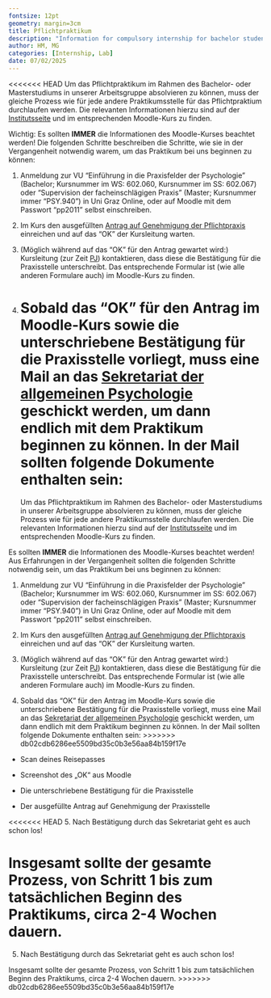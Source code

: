```yaml
---
fontsize: 12pt
geometry: margin=3cm
title: Pflichtpraktikum
description: "Information for compulsory internship for bachelor students"
author: HM, MG
categories: [Internship, Lab]
date: 07/02/2025
---
```


<<<<<<< HEAD
Um das Pflichtpraktikum im Rahmen des Bachelor- oder Masterstudiums in unserer Arbeitsgruppe absolvieren zu können, muss der gleiche Prozess wie für jede andere Praktikumsstelle für das Pflichtpraktium durchlaufen werden. Die relevanten Informationen hierzu sind auf der [Institutsseite](https://psychologiestudium.uni-graz.at/de/pflichtpraxis/) und im entsprechenden Moodle-Kurs zu finden.

Wichtig: Es sollten **IMMER** die Informationen des Moodle-Kurses beachtet werden! Die folgenden Schritte beschreiben die Schritte, wie sie in der Vergangenheit notwendig warem, um das Praktikum bei uns beginnen zu können:

1.  Anmeldung zur VU "Einführung in die Praxisfelder der Psychologie" (Bachelor; Kursnummer im WS: 602.060, Kursnummer im SS: 602.067) oder "Supervision der facheinschlägigen Praxis" (Master; Kursnummer immer "PSY.940") in Uni Graz Online, oder auf Moodle mit dem Passwort "pp2011" selbst einschreiben.

2.  Im Kurs den ausgefüllten [Antrag auf Genehmigung der Pflichtpraxis](https://static.uni-graz.at/fileadmin/gewi/downloads/ba-ma/Praxis_Genehmigung.pdf) einreichen und auf das "OK" der Kursleitung warten.

3.  (Möglich während auf das "OK" für den Antrag gewartet wird:) Kursleitung (zur Zeit [PJ](https://online.uni-graz.at/kfu_online/ee/ui/ca2/app/desktop/#/pl/ui/$ctx/visitenkarte.show_vcard?$ctx=design=ca2;header=max;lang=DE&pPersonenGruppe=3&pPersonenId=85E1975CF6B861F0)) kontaktieren, dass diese die Bestätigung für die Praxisstelle unterschreibt. Das entsprechende Formular ist (wie alle anderen Formulare auch) im Moodle-Kurs zu finden.

4.  Sobald das "OK" für den Antrag im Moodle-Kurs sowie die unterschriebene Bestätigung für die Praxisstelle vorliegt, muss eine Mail an das [Sekretariat der allgemeinen Psychologie](https://online.uni-graz.at/kfu_online/ee/ui/ca2/app/desktop/#/pl/ui/$ctx/visitenkarte.show_vcard?$ctx=design=ca2;header=max;lang=DE&pPersonenGruppe=3&pPersonenId=ED1E1B74A7AF7F12) geschickt werden, um dann endlich mit dem Praktikum beginnen zu können. In der Mail sollten folgende Dokumente enthalten sein:
=======
Um das Pflichtpraktikum im Rahmen des Bachelor- oder Masterstudiums in unserer Arbeitsgruppe absolvieren zu können, muss der gleiche Prozess wie für jede andere Praktikumsstelle durchlaufen werden.
Die relevanten Informationen hierzu sind auf der [Institutsseite](https://psychologiestudium.uni-graz.at/de/pflichtpraxis/) und im entsprechenden Moodle-Kurs zu finden.

Es sollten **IMMER** die Informationen des Moodle-Kurses beachtet werden! Aus Erfahrungen in der Vergangenheit sollten die folgenden Schritte notwendig sein, um das Praktikum bei uns beginnen zu können:

1. Anmeldung zur VU "Einführung in die Praxisfelder der Psychologie" (Bachelor; Kursnummer im WS: 602.060, Kursnummer im SS: 602.067) oder "Supervision der facheinschlägigen Praxis" (Master; Kursnummer immer "PSY.940") in Uni Graz Online, oder auf Moodle mit dem Passwort "pp2011" selbst einschreiben.

2. Im Kurs den ausgefüllten [Antrag auf Genehmigung der Pflichtpraxis](https://static.uni-graz.at/fileadmin/gewi/downloads/ba-ma/Praxis_Genehmigung.pdf) einreichen und auf das "OK" der Kursleitung warten.

3. (Möglich während auf das "OK" für den Antrag gewartet wird:) Kursleitung (zur Zeit [PJ](https://online.uni-graz.at/kfu_online/ee/ui/ca2/app/desktop/#/pl/ui/$ctx/visitenkarte.show_vcard?$ctx=design=ca2;header=max;lang=DE&pPersonenGruppe=3&pPersonenId=85E1975CF6B861F0)) kontaktieren, dass diese die Bestätigung für die Praxisstelle unterschreibt. Das entsprechende Formular ist (wie alle anderen Formulare auch) im Moodle-Kurs zu finden.

4. Sobald das "OK" für den Antrag im Moodle-Kurs sowie die unterschriebene Bestätigung für die Praxisstelle vorliegt, muss eine Mail an das [Sekretariat der allgemeinen Psychologie](https://online.uni-graz.at/kfu_online/ee/ui/ca2/app/desktop/#/pl/ui/$ctx/visitenkarte.show_vcard?$ctx=design=ca2;header=max;lang=DE&pPersonenGruppe=3&pPersonenId=ED1E1B74A7AF7F12) geschickt werden, um dann endlich mit dem Praktikum beginnen zu können. In der Mail sollten folgende Dokumente enthalten sein:
>>>>>>> db02cdb6286ee5509bd35c0b3e56aa84b159f17e

-   Scan deines Reisepasses

-   Screenshot des „OK“ aus Moodle

-   Die unterschriebene Bestätigung für die Praxisstelle

-   Der ausgefüllte Antrag auf Genehmigung der Praxisstelle

<<<<<<< HEAD
5.  Nach Bestätigung durch das Sekretariat geht es auch schon los!

Insgesamt sollte der gesamte Prozess, von Schritt 1 bis zum tatsächlichen Beginn des Praktikums, circa 2-4 Wochen dauern.
=======

5. Nach Bestätigung durch das Sekretariat geht es auch schon los!

Insgesamt sollte der gesamte Prozess, von Schritt 1 bis zum tatsächlichen Beginn des Praktikums, circa 2-4 Wochen dauern.
>>>>>>> db02cdb6286ee5509bd35c0b3e56aa84b159f17e
